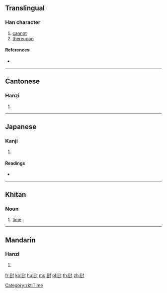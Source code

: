 {{character info/new}}
==Translingual==

===Han character===
{{Han char|rn=41|rad=寸|as=05|sn=8|four=|canj=SRDI|ids=⿰叵寸}}

# [[cannot]]
# [[thereupon]]

====References====
* {{Han ref|kx=0294.050|dkj=07422|dj=0581.190|hdz=10504.080|uh=5C00|ud=23552}}

----

==Cantonese==

===Hanzi===
{{yue-hanzi|jyut=[[po2]]|y=po2}}

# {{defn|lang=yue|sort=寸05}}

----

==Japanese==

===Kanji===
{{ja-kanji|grade=|rs=寸05}}

# {{defn|lang=ja|sort=寸05}}

====Readings====
* {{ja-readings|on=[[は]] (ha)|kun=[[できぬ]] (dekinu)}}

----

==Khitan==

===Noun===
{{head|zkt|noun|tr=po}}

# [[time]]

[[Category:zkt:Time]]

----

==Mandarin==

===Hanzi===
{{cmn-hanzi|pin=[[pǒ]] ([[po3]])|wg=p'o<sup>3</sup>}}

# {{defn|lang=cmn|sort=寸05}}

[[fr:尀]]
[[ko:尀]]
[[hu:尀]]
[[mg:尀]]
[[pl:尀]]
[[th:尀]]
[[zh:尀]]